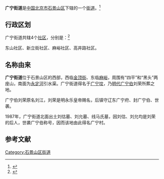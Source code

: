 {{中国乡级行政区
|行政区全称 = 广宁街道
|景观照片文件名 = Yangsan Railway Station (20151215115906).jpg
|景观照片描述 = [[丰沙铁路|丰沙铁路]][[养三站|养三站]]
|汉语拼音 = 
|其他语言 = 
|其他语言名称 = 
|旧称 = 
|地名出处 = 广宁伯[[劉榮_(明朝)|刘荣]]墓
|位置图文件名 = 
|位置图描述 = 
|自定义图片= 
|建置时间 = 
|政府驻地 = 
|毗邻 = 石景山区[[五里坨街道|五里坨街道]]、[[金顶街街道|金顶街街道]]、[[古城街道_(北京市)|古城街道]]、门头沟区[[永定镇_(北京市)|永定镇]]、[[大峪街道|大峪街道]]、[[龙泉镇_(北京市)|龙泉镇]]
|总面积 = 
|总人口 = 
|总人口年份 = 
|户籍人口 = 
|户籍人口年份 = 
|常住人口 = 
|常住人口年份 = 
|人口密度 = 
|GDP = 
|GDP年份 = 
|邮政编码 = 100041
|电话区号 = 10
|官方网站 = 
|网站名称 = 
|11/01/07/009/000
}}
{{about|北京市石景山区的行政区划|辽宁省北镇市同名街道|广宁街道 (北镇市)|其他同名的行政区划|广宁}}
'''广宁街道'''是[[中华人民共和国|中国]][[北京市|北京市]][[石景山区|石景山区]]下辖的一个[[街道|街道]]。<ref>{{PRC admin/ref sgc|{{PRC admin/parent|11/01/07/009/000}}}}</ref>

== 行政区划 ==
广宁街道共辖4个[[社区|社区]]，分别是：<ref>{{PRC admin/ref sgc|11/01/07/009/000}}</ref>

东山社区、新立街社区、麻峪社区、高井路社区。

== 名称由来 ==
'''广宁街道'''位于石景山区的西部，西临[[金顶街|金顶街]]、东临[[麻峪|麻峪]]，周围有“四平”和“黑头”两座山，南面为[[永定河|永定河]]引水渠。广宁街道得名于[[广宁坟|广宁坟]]，乃[[明代|明代]][[广宁伯|广宁伯]]刘荣所葬之地。

广宁伯刘荣原名刘江，刘荣是明永乐皇帝赐名，后镇守辽东广宁府、封广宁伯、世袭。

1987年，广宁街道北面出土刘估墓、刘允墓、线马氏墓，因刘估、刘允均是刘荣的后人，世袭广宁伯称号，因而该地由此得名广宁村。

== 参考文献 ==
{{Reflist|2}}

{{石景山区行政区划}}
{{北京行政区划小作品}}

[[Category:石景山区街道|Category:石景山区街道]]